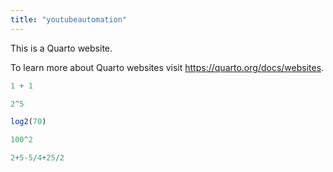 ```yaml
---
title: "youtubeautomation"
---
```


This is a Quarto website.

To learn more about Quarto websites visit <https://quarto.org/docs/websites>.

```r
1 + 1
```

```r
2^5

```

```r
log2(70)
```

```r
100^2
```


```r
2+5-5/4+25/2
```





